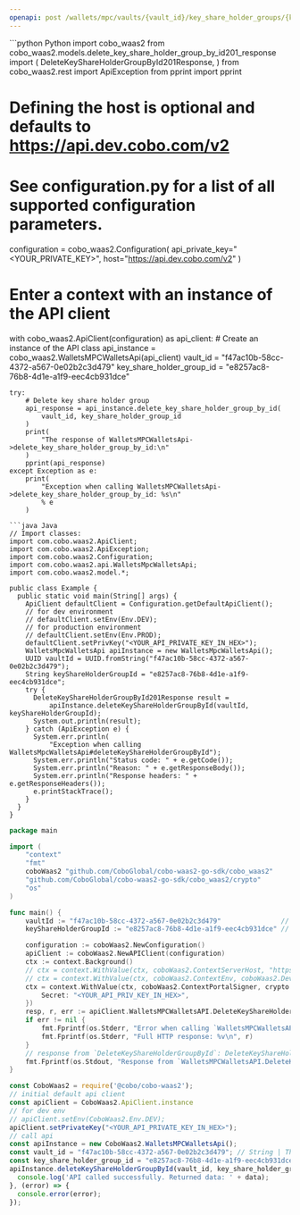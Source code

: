 ```yaml
---
openapi: post /wallets/mpc/vaults/{vault_id}/key_share_holder_groups/{key_share_holder_group_id}/delete
---
```


<RequestExample>
```python Python
import cobo_waas2
from cobo_waas2.models.delete_key_share_holder_group_by_id201_response import (
    DeleteKeyShareHolderGroupById201Response,
)
from cobo_waas2.rest import ApiException
from pprint import pprint

# Defining the host is optional and defaults to https://api.dev.cobo.com/v2
# See configuration.py for a list of all supported configuration parameters.
configuration = cobo_waas2.Configuration(
    api_private_key="<YOUR_PRIVATE_KEY>", host="https://api.dev.cobo.com/v2"
)
# Enter a context with an instance of the API client
with cobo_waas2.ApiClient(configuration) as api_client:
    # Create an instance of the API class
    api_instance = cobo_waas2.WalletsMPCWalletsApi(api_client)
    vault_id = "f47ac10b-58cc-4372-a567-0e02b2c3d479"
    key_share_holder_group_id = "e8257ac8-76b8-4d1e-a1f9-eec4cb931dce"

    try:
        # Delete key share holder group
        api_response = api_instance.delete_key_share_holder_group_by_id(
            vault_id, key_share_holder_group_id
        )
        print(
            "The response of WalletsMPCWalletsApi->delete_key_share_holder_group_by_id:\n"
        )
        pprint(api_response)
    except Exception as e:
        print(
            "Exception when calling WalletsMPCWalletsApi->delete_key_share_holder_group_by_id: %s\n"
            % e
        )

```
```java Java
// Import classes:
import com.cobo.waas2.ApiClient;
import com.cobo.waas2.ApiException;
import com.cobo.waas2.Configuration;
import com.cobo.waas2.api.WalletsMpcWalletsApi;
import com.cobo.waas2.model.*;

public class Example {
  public static void main(String[] args) {
    ApiClient defaultClient = Configuration.getDefaultApiClient();
    // for dev environment
    // defaultClient.setEnv(Env.DEV);
    // for production environment
    // defaultClient.setEnv(Env.PROD);
    defaultClient.setPrivKey("<YOUR_API_PRIVATE_KEY_IN_HEX>");
    WalletsMpcWalletsApi apiInstance = new WalletsMpcWalletsApi();
    UUID vaultId = UUID.fromString("f47ac10b-58cc-4372-a567-0e02b2c3d479");
    String keyShareHolderGroupId = "e8257ac8-76b8-4d1e-a1f9-eec4cb931dce";
    try {
      DeleteKeyShareHolderGroupById201Response result =
          apiInstance.deleteKeyShareHolderGroupById(vaultId, keyShareHolderGroupId);
      System.out.println(result);
    } catch (ApiException e) {
      System.err.println(
          "Exception when calling WalletsMpcWalletsApi#deleteKeyShareHolderGroupById");
      System.err.println("Status code: " + e.getCode());
      System.err.println("Reason: " + e.getResponseBody());
      System.err.println("Response headers: " + e.getResponseHeaders());
      e.printStackTrace();
    }
  }
}

```
```go Go
package main

import (
	"context"
	"fmt"
	coboWaas2 "github.com/CoboGlobal/cobo-waas2-go-sdk/cobo_waas2"
	"github.com/CoboGlobal/cobo-waas2-go-sdk/cobo_waas2/crypto"
	"os"
)

func main() {
	vaultId := "f47ac10b-58cc-4372-a567-0e02b2c3d479"               // string | The vault ID, which you can retrieve by calling [List all vaults](/v2/api-references/wallets--mpc-wallet/list-all-mpc-vaults).
	keyShareHolderGroupId := "e8257ac8-76b8-4d1e-a1f9-eec4cb931dce" // string | The key share holder group ID.

	configuration := coboWaas2.NewConfiguration()
	apiClient := coboWaas2.NewAPIClient(configuration)
	ctx := context.Background()
	// ctx = context.WithValue(ctx, coboWaas2.ContextServerHost, "https://api[.xxx].cobo.com/v2")
	// ctx = context.WithValue(ctx, coboWaas2.ContextEnv, coboWaas2.DevEnv)
	ctx = context.WithValue(ctx, coboWaas2.ContextPortalSigner, crypto.Ed25519Signer{
		Secret: "<YOUR_API_PRIV_KEY_IN_HEX>",
	})
	resp, r, err := apiClient.WalletsMPCWalletsAPI.DeleteKeyShareHolderGroupById(ctx, vaultId, keyShareHolderGroupId).Execute()
	if err != nil {
		fmt.Fprintf(os.Stderr, "Error when calling `WalletsMPCWalletsAPI.DeleteKeyShareHolderGroupById``: %v\n", err)
		fmt.Fprintf(os.Stderr, "Full HTTP response: %v\n", r)
	}
	// response from `DeleteKeyShareHolderGroupById`: DeleteKeyShareHolderGroupById201Response
	fmt.Fprintf(os.Stdout, "Response from `WalletsMPCWalletsAPI.DeleteKeyShareHolderGroupById`: %v\n", resp)
}

```
```javascript JavaScript
const CoboWaas2 = require('@cobo/cobo-waas2');
// initial default api client
const apiClient = CoboWaas2.ApiClient.instance
// for dev env
// apiClient.setEnv(CoboWaas2.Env.DEV);
apiClient.setPrivateKey("<YOUR_API_PRIVATE_KEY_IN_HEX>");
// call api
const apiInstance = new CoboWaas2.WalletsMPCWalletsApi();
const vault_id = "f47ac10b-58cc-4372-a567-0e02b2c3d479"; // String | The vault ID, which you can retrieve by calling [List all vaults](/v2/api-references/wallets--mpc-wallet/list-all-mpc-vaults).
const key_share_holder_group_id = "e8257ac8-76b8-4d1e-a1f9-eec4cb931dce"; // String | The key share holder group ID.
apiInstance.deleteKeyShareHolderGroupById(vault_id, key_share_holder_group_id).then((data) => {
  console.log('API called successfully. Returned data: ' + data);
}, (error) => {
  console.error(error);
});
```
</RequestExample>